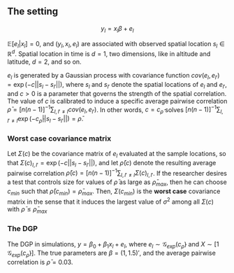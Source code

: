 ## The setting

$$
y_l = x_l\beta + e_l
$$

$\mathbb{E}[e_l|x_l]=0$, and $(y_l, x_l, e_l)$ are associated with observed spatial location $s_l \in \mathbb{R}^d$. Spatial location in time is $d=1$, two dimensions, like in altitude and latitude, $d=2$, and so on. 

$e_l$ is generated by a Gaussian process with covariance function $cov(e_l,e_{l'})=\exp(-c||s_l-s_{l'}||)$, where $s_l$ and $s_{l'}$ denote the spatial locations of $e_l$ and $e_{l'}$, and $c>0$ is a parameter that governs the strength of the spatial correlation. The value of $c$ is calibrated to induce a specific average pairwise correlation $\bar{\rho}=[n(n-1)]^{-1}\sum_{l,l'\not=l}cov(e_l,e_{l'})$. In other words, $c=c_{\bar{\rho}}$ solves $[n(n-1)]^{-1}\sum_{l,l'\not=l}\exp(-c_{\bar{\rho}}||s_l-s_{l'}||)=\bar{\rho}$.

### Worst case covariance matrix

Let $\Sigma(c)$ be the covariance matrix of $e_l$ evaluated at the sample locations, so that $\Sigma(c)_{l,l'}=\exp(-c||s_l-s_{l'} ||)$, and let $\bar{\rho}(c)$ denote the resulting average pairwise correlation $\bar{\rho}(c)=[n(n-1)]^{-1}\sum_{l,l'\not=l}\Sigma(c)_{l,l'}$. If the researcher desires a test that controls size for values of $\bar{\rho}$ as large as $\bar{\rho}_{max}$, then he can choose $c_{min}$ such that $\bar{\rho}(c_{min})=\bar{\rho}_{max}$. Then, $\Sigma(c_{min})$ is the **worst case** covariance matrix in the sense that it induces the largest value of $\sigma^2$ among all $\Sigma(c)$ with $\bar{\rho}\le \bar{\rho}_{max}$

### The DGP {#sec-dgp}

The DGP in simulations, $y=\beta_0 + \beta_1 x_l +e_l$, where $e_l\sim\mathcal{G}_{exp}(c_{\bar\rho})$ and $X\sim[1 \;\mathcal{G}_{exp}(c_{\bar\rho})]$. The true parameters are $\beta=(1, 1.5)'$, and the average pairwise correlation is $\bar\rho=0.03$.
